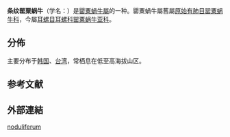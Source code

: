 {{Speciesbox
 | taxon = Carychium noduliferum
 | authority = Reinhardt, 1877
}}

'''条纹罂粟蜗牛'''（学名：''{{lang|la|Carychium noduliferum}}''）是[[罌粟蝸牛屬|罌粟蝸牛屬]]的一种{{r|shell_3155}}。罌粟蝸牛屬舊屬[[原始有肺目|原始有肺目]][[罂粟蜗牛科|罂粟蜗牛科]]{{r|shell_3155}}，今屬[[耳螺目|耳螺目]][[耳螺科|耳螺科]][[罂粟蜗牛亚科|罂粟蜗牛亚科]]{{r|Bouchet 2017}}。

==分佈==
主要分布于[[韩国|韩国]]、[[台湾|台湾]]{{r|shell_3155}}，常栖息在低至高海拔山区{{r|shell_3155}}。

==参考文献==
{{reflist|refs=
<ref name="Bouchet 2017">{{Bouchet 2017}}</ref>
<ref name="shell_3155">{{cite web
 |url=http://shell.sinica.edu.tw/chinese/shellbase_detail.php?science_no=3155
 |title=国际贝库：条纹罂粟蜗牛|publisher=台湾贝类资料库
 |access-date=2019-05-18 |language=zh-hant }}</ref>
}}

==外部連結==
{{Taxonbar}}
[[Category:罌粟蝸牛屬|noduliferum]]
{{Mollusc-stub}}